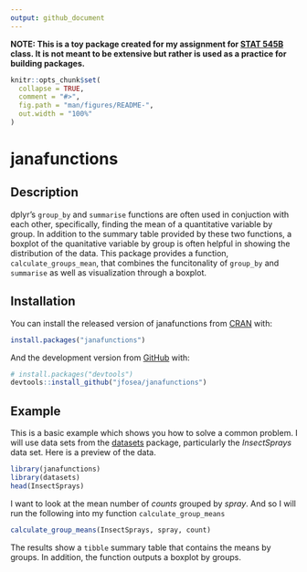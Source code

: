 ```yaml
---
output: github_document
---
```


<!-- README.md is generated from README.Rmd. Please edit that file -->

**NOTE: This is a toy package created for my assignment for [STAT 545B](https://stat545.stat.ubc.ca/assignments/assignment-b2/) class. It is not meant to be extensive but rather is used as a practice for building packages.**


```r
knitr::opts_chunk$set(
  collapse = TRUE,
  comment = "#>",
  fig.path = "man/figures/README-",
  out.width = "100%"
)
```

# janafunctions

<!-- badges: start -->
<!-- badges: end -->

## Description

dplyr's `group_by` and `summarise` functions are often used in conjuction with each other, specifically, finding the mean of a quantitative variable by group. In addition to the summary table provided by these two functions, a boxplot of the quanitative variable by group is often helpful in showing the distribution of the data. This package provides a function, `calculate_groups_mean`, that combines the funcitonality of `group_by` and `summarise` as well as visualization through a boxplot. 

## Installation

You can install the released version of janafunctions from [CRAN](https://CRAN.R-project.org) with:

``` r
install.packages("janafunctions")
```

And the development version from [GitHub](https://github.com/) with:

``` r
# install.packages("devtools")
devtools::install_github("jfosea/janafunctions")
```
## Example

This is a basic example which shows you how to solve a common problem. I will use data sets from the [datasets](https://stat.ethz.ch/R-manual/R-devel/library/datasets/html/00Index.html) package, particularly the *InsectSprays* data set. Here is a preview of the data.


```r
library(janafunctions)
library(datasets)
head(InsectSprays)
```


I want to look at the mean number of *counts* grouped by *spray*. And so I will run the following into my function `calculate_group_means`

```r
calculate_group_means(InsectSprays, spray, count)
```

The results show a `tibble` summary table that contains the means by groups. In addition, the function outputs a boxplot by groups.
